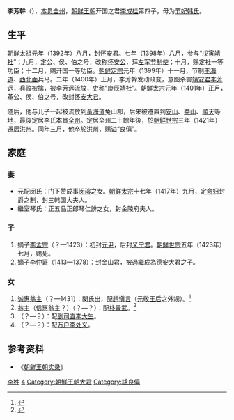 '''李芳幹'''（{{bd|1364年||1421年||Li}}），[[本贯|本贯]][[全州|全州]]，[[朝鲜王朝|朝鲜王朝]]开国之君[[李成桂|李成桂]]第四子，母为[[节妃|节妃]][[韩氏|韩氏]]。

== 生平 ==
[[朝鲜太祖|朝鲜太祖]]元年（1392年）八月，封[[怀安君|怀安君]]。七年（1398年）八月，参与“[[戊寅靖社|戊寅靖社]]”；九月，定公、侯、伯之号，改称[[怀安公|怀安公]]，拜[[左军节制使|左军节制使]]；十月，赐定社一等功臣；十二月，赐开国一等功臣。[[朝鲜定宗|朝鲜定宗]]元年（1399年）十一月，节制[[丰海道|丰海道]]、[[西北面|西北面]]兵马。二年（1400年）正月，李芳幹发动政变，意图杀害[[靖安君|靖安君]][[朝鲜太宗|李芳远]]，兵败被擒，被李芳远流放，史称“[[庚辰靖社|庚辰靖社]]”。[[朝鲜太宗|朝鲜太宗]]元年（1401年）正月，革公、侯、伯之号，改封[[怀安大君|怀安大君]]。

随后，他与儿子一起被流放到[[黃海道|黃海道]]兔山郡，后来被遷置到[[安山市|安山]]、[[益山市|益山]]、[[順天市|順天]]等地，最後定居李氏本貫[[全州市|全州]]。定居全州二十餘年後，於[[朝鲜世宗|朝鲜世宗]]三年（1421年）遷居[[洪城郡|洪州]]。同年三月，他卒於洪州，赐谥“良僖”。

== 家庭 ==
=== 妻 ===
*元配闵氏：门下赞成事[[闵璿|闵璿]]之女。[[朝鲜太宗|朝鲜太宗]]十七年（1417年）九月，定[[命妇|命妇]]封爵之制，封三韩国大夫人。
*繼室琴氏：正五品正郎琴仁誹之女，封金陵府夫人。

=== 子 ===
#嫡子[[李孟宗|李孟宗]]（？—1423）：初封[[元尹|元尹]]，后封[[义宁君|义宁君]]。[[朝鲜世宗|朝鲜世宗]]五年（1423年）七月，赐死。
#嫡子[[李仲窘|李仲窘]]（1413—1378）：封[[金山君|金山君]]，被過繼成為[[德安大君|德安大君]]之子。

=== 女 ===
#[[诚惠翁主|诚惠翁主]]（？—1431）：閔氏出，配[[趙愼言|趙愼言]]（[[元敬王后|元敬王后]]之外甥）。<ref>{{Cite web |url=http://sillok.history.go.kr/id/kda_11307020_002 |title=《世宗實錄》53卷,世宗13年(1431年)7月20日2번째기사 |access-date=2019-05-19 |archive-date=2019-09-27 |archive-url=https://web.archive.org/web/20190927051732/http://sillok.history.go.kr/id/kda_11307020_002 |dead-url=no }}</ref>
#翁主（信惠翁主？）（？—？）：配[[朴景武|朴景武]]。<ref>{{Cite web |url=http://sillok.history.go.kr/id/kca_11308020_002 |title=《太宗實錄》26卷,太宗13年(1413年)8月20日2번째기사 |access-date=2019-05-19 |archive-date=2019-10-03 |archive-url=https://web.archive.org/web/20191003020954/http://sillok.history.go.kr/id/kca_11308020_002 |dead-url=no }}</ref>
#（？—？）：配[[副司直|副司直]][[李大生|李大生]]。
#（？—？）：配[[万户|万户]][[李处义|李处义]]。

== 参考资料 ==
{{Reflist}}
*《[[朝鲜王朝实录|朝鲜王朝实录]]》

{{Authority control}}
{{DEFAULTSORT:L}}
[[Category:李姓|李姓]]
[[Category:朝鮮太祖王子|4]]
[[Category:朝鮮王朝大君|Category:朝鮮王朝大君]]
[[Category:諡良僖|Category:諡良僖]]